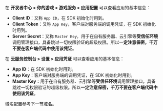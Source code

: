 
<Conditional brand="tds">

在 **开发者中心 > 你的游戏 > 游戏服务 > 应用配置** 可以查看应用的基本信息：

- **Client ID**：又称 `App ID`，在 SDK 初始化时用到。
- **Client Token**：又称 `App Key`，客户端对服务端的调用凭证，在 SDK 初始化时用到。
- **Server Secret**：又称 `Master Key`，用于在自有服务器、云引擎等**受信任环境**调用管理接口，具备跳过一切权限验证的超级权限。所以**一定注意保密，千万不要在客户端代码中使用该凭证**。

</Conditional>

<Conditional brand="leancloud">

在 **云服务控制台 > 设置 > 应用凭证** 可以查看应用的基本信息：

- **App ID**：在 SDK 初始化时用到。
- **App Key**：客户端对服务端的调用凭证，在 SDK 初始化时用到。
- **Master Key**：用于在自有服务器、云引擎等**受信任环境**调用管理接口，具备跳过一切权限验证的超级权限。所以**一定注意保密，千万不要在客户端代码中使用该凭证**。

</Conditional>

域名配置参考下一节[域名](#域名)。

